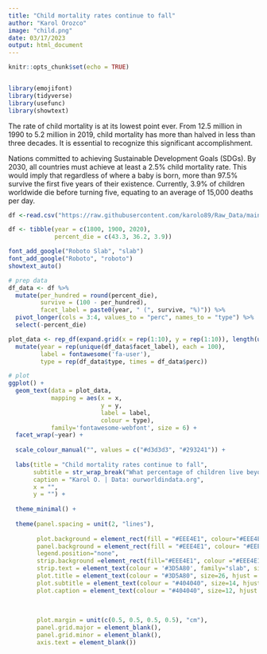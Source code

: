 ```yaml
---
title: "Child mortality rates continue to fall"
author: "Karol Orozco"
image: "child.png"
date: 03/17/2023
output: html_document
---
```


```r
knitr::opts_chunk$set(echo = TRUE)


library(emojifont)
library(tidyverse)
library(usefunc)
library(showtext)

```

The rate of child mortality is at its lowest point ever. From 12.5 million in 1990 to 5.2 million in 2019, child mortality has more than halved in less than three decades. It is essential to recognize this significant accomplishment.

Nations committed to achieving Sustainable Development Goals (SDGs). By 2030, all countries must achieve at least a 2.5% child mortality rate. This would imply that regardless of where a baby is born, more than 97.5% survive the first five years of their existence. Currently, 3.9% of children worldwide die before turning five, equating to an average of 15,000 deaths per day.

```r
df <-read.csv("https://raw.githubusercontent.com/karolo89/Raw_Data/main/child-deaths-igme-data.csv")
```

```r
df <- tibble(year = c(1800, 1900, 2020),
             percent_die = c(43.3, 36.2, 3.9))

font_add_google("Roboto Slab", "slab")
font_add_google("Roboto", "roboto")
showtext_auto()

# prep data
df_data <- df %>%
  mutate(per_hundred = round(percent_die),
         survive = (100 - per_hundred),
         facet_label = paste0(year, " (", survive, "%)")) %>%
  pivot_longer(cols = 3:4, values_to = "perc", names_to = "type") %>%
  select(-percent_die)

plot_data <- rep_df(expand.grid(x = rep(1:10), y = rep(1:10)), length(unique(df_data$facet_label))) %>%
  mutate(year = rep(unique(df_data$facet_label), each = 100),
         label = fontawesome('fa-user'),
         type = rep(df_data$type, times = df_data$perc))

# plot
ggplot() +
  geom_text(data = plot_data,
            mapping = aes(x = x,
                          y = y,
                          label = label,
                          colour = type),
            family='fontawesome-webfont', size = 6) +
  facet_wrap(~year) +
  
  scale_colour_manual("", values = c("#d3d3d3", "#293241")) +
  
  labs(title = "Child mortality rates continue to fall",
       subtitle = str_wrap_break("What percentage of children live beyond their fifth birthday?\n\n", 70),
       caption = "Karol O. | Data: ourworldindata.org",
       x = "",
       y = "") +
  
  theme_minimal() +
  
  theme(panel.spacing = unit(2, "lines"),
        
        plot.background = element_rect(fill = "#EEE4E1", colour="#EEE4E1"),
        panel.background = element_rect(fill = "#EEE4E1", colour= "#EEE4E1"),
        legend.position="none",
        strip.background =element_rect(fill="#EEE4E1", colour ="#EEE4E1"),
        strip.text = element_text(colour = '#3D5A80', family="slab", size=24),
        plot.title = element_text(colour = "#3D5A80", size=26, hjust = 0.5, family="slab"),
        plot.subtitle = element_text(colour = "#404040", size=14, hjust = 0.5, family="slab"),
        plot.caption = element_text(colour = "#404040", size=12, hjust = 0.01, family="slab"),
        
        
        
        plot.margin = unit(c(0.5, 0.5, 0.5, 0.5), "cm"),
        panel.grid.major = element_blank(),
        panel.grid.minor = element_blank(),
        axis.text = element_blank())




```
